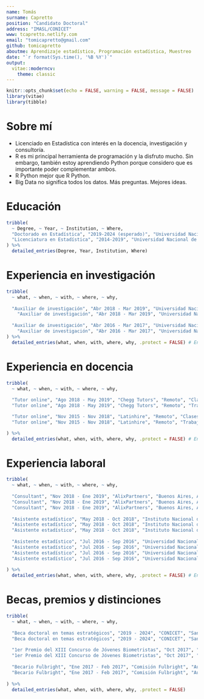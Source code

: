 ```yaml
---
name: Tomás
surname: Capretto
position: "Candidato Doctoral"
address: "IMASL/CONICET"
www: tcapretto.netlify.com
email: "tomicapretto@gmail.com"
github: tomicapretto
aboutme: Aprendizaje estadístico, Programación estadística, Muestreo
date: "`r format(Sys.time(), '%B %Y')`"
output: 
  vitae::moderncv:
    theme: classic
---
```


```r
knitr::opts_chunk$set(echo = FALSE, warning = FALSE, message = FALSE)
library(vitae)
library(tibble)
```

# Sobre mí

 * Licenciado en Estadística con interés en la docencia, investigación y consultoría.
 * R es mi principal herramienta de programación y la disfruto mucho. Sin embargo, también estoy aprendiendo Python porque considero que es importante poder complementar ambos.
 * R \textbf{y} Python mejor que R \textbf{o} Python.
 * Big Data no significa todos los datos. Más preguntas. Mejores ideas.

# Educación

```r

tribble(
  ~ Degree, ~ Year, ~ Institution, ~ Where,
  "Doctorado en Estadística", "2019-2024 (esperado)", "Universidad Nacional de Rosario", "Rosario, Argentina",
  "Licenciatura en Estadística", "2014-2019", "Universidad Nacional de Rosario", "Rosario, Argentina"
) %>% 
  detailed_entries(Degree, Year, Institution, Where)
```

# Experiencia en investigación

```r

tribble(
  ~ what, ~ when, ~ with, ~ where, ~ why,
  
  "Auxiliar de investigación", "Abr 2018 - Mar 2019", "Universidad Nacional de Rosario", "Rosario, Argentina", "\\textbf{Proyecto:} Métodos estadísticos en el ámbito oficial.", 
    "Auxiliar de investigación", "Abr 2018 - Mar 2019", "Universidad Nacional de Rosario", "Rosario, Argentina", "Desarrollé mi tesina de licenciatura \\textit{Estimación en diseños muestrales complejos en presencia de no respuesta}.",
  
  "Auxiliar de investigación", "Abr 2016 - Mar 2017", "Universidad Nacional de Rosario", "Rosario, Argentina", "\\textbf{Proyecto:} Diseños muestrales basados en modelos para poblaciones con variabilidad espacial.", 
    "Auxiliar de investigación", "Abr 2016 - Mar 2017", "Universidad Nacional de Rosario", "Rosario, Argentina", "Estudio de modelos que consideran variabilidad espacial." 
) %>%
  detailed_entries(what, when, with, where, why, .protect = FALSE) # Enables Latex code.

```

# Experiencia en docencia

```r

tribble(
  ~ what, ~ when, ~ with, ~ where, ~ why,
  
  "Tutor online", "Ago 2018 - May 2019", "Chegg Tutors", "Remoto", "Clases de Estadística, R y SAS y tópicos afines en inglés.",
  "Tutor online", "Ago 2018 - May 2019", "Chegg Tutors", "Remoto", "Trabajé con estudiantes de nivel de grado y de posgrado en un rango muy amplio de disciplinas.",

  "Tutor online", "Nov 2015 - Nov 2018", "Latinhire", "Remoto", "Clases de Estadística en inglés y español.",
  "Tutor online", "Nov 2015 - Nov 2018", "Latinhire", "Remoto", "Trabajé principalmente con estudiantes de pre-grado y grado.",

) %>%
  detailed_entries(what, when, with, where, why, .protect = FALSE) # Enables Latex code.

```

\pagebreak

# Experiencia laboral

```r

tribble(
  ~ what, ~ when, ~ with, ~ where, ~ why,
  
  "Consultant", "Nov 2018 - Ene 2019", "AlixPartners", "Buenos Aires, Argentina", "Manipulación y análisis de datos en diversos formatos utilizando R, Python, SQL y Tableau.", 
  "Consultant", "Nov 2018 - Ene 2019", "AlixPartners", "Buenos Aires, Argentina", "Predicción de series temporales.",
  "Consultant", "Nov 2018 - Ene 2019", "AlixPartners", "Buenos Aires, Argentina", "Automatización de tareas.", 
  
  "Asistente estadístico", "May 2018 - Oct 2018", "Instituto Nacional de Estadística y Censos", "Buenos Aires, Argentina", "Trabajé principalmente en el estudio de la no respuesta, su clasificación y tratamientos.", 
  "Asistente estadístico", "May 2018 - Oct 2018", "Instituto Nacional de Estadística y Censos", "Buenos Aires, Argentina", "Colaboración en manuales metodológicos y reportes internos.", 
  "Asistente estadístico", "May 2018 - Oct 2018", "Instituto Nacional de Estadística y Censos", "Buenos Aires, Argentina", "Evaluación de métodos para imputación de datos faltantes.", 
  
  "Asistente estadístico", "Jul 2016 - Sep 2016", "Universidad Nacional de Rosario", "Rosario, Argentina", "Estudio por muestreo para un colegio de profesional de la provincia de Santa Fe.",
  "Asistente estadístico", "Jul 2016 - Sep 2016", "Universidad Nacional de Rosario", "Rosario, Argentina", "Participación en la estrategia para recolectar los datos.",
  "Asistente estadístico", "Jul 2016 - Sep 2016", "Universidad Nacional de Rosario", "Rosario, Argentina", "Consistencia de base de datos y generación de reportes preliminares.",
  "Asistente estadístico", "Jul 2016 - Sep 2016", "Universidad Nacional de Rosario", "Rosario, Argentina", "Realización de encuestas telefónicas y seguimiento de los casos.",
  
) %>%
  detailed_entries(what, when, with, where, why, .protect = FALSE) # Enables Latex code.

```


# Becas, premios y distinciones

```r

tribble(
  ~ what, ~ when, ~ with, ~ where, ~ why,
  
  "Beca doctoral en temas estratégicos", "2019 - 2024", "CONICET", "San Luis, Argentina", "\\textbf{Tema:} Análisis exploratorio de modelos Bayesianos.",
  "Beca doctoral en temas estratégicos", "2019 - 2024", "CONICET", "San Luis, Argentina", "Dedicación exclusiva al estudio e investigación.",
  
  "1er Premio del XIII Concurso de Jóvenes Biometristas", "Oct 2017", "Grupo Argentino de Biometría", "Rosario, Argentina", "Trabajé en conjunto con David Presutti, estudiante de Ingeniería Agrnómica.", 
  "1er Premio del XIII Concurso de Jóvenes Biometristas", "Oct 2017", "Grupo Argentino de Biometría", "Rosario, Argentina", "Utilizamos modelos lineales generalizados mixtos para resolver el problema propuesto.", 
  
  "Becario Fulbright", "Ene 2017 - Feb 2017", "Comisión Fulbright", "Austin, Estados Unidos", "Realicé una estancia en University of Texas at Austin en el marco de la beca Friends of Fulbright 2017.", 
  "Becario Fulbright", "Ene 2017 - Feb 2017", "Comisión Fulbright", "Austin, Estados Unidos", "Perfeccionamiento del inglés, intercambio cultural, voluntariado y asistencia a cursos de estadística.", 
  
) %>% 
  detailed_entries(what, when, with, where, why, .protect = FALSE)
```
